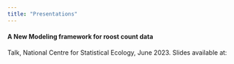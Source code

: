 ```yaml
---
title: "Presentations"
---
```


#### A New Modeling framework for roost count data

Talk, National Centre for Statistical Ecology, June 2023. Slides available at:

